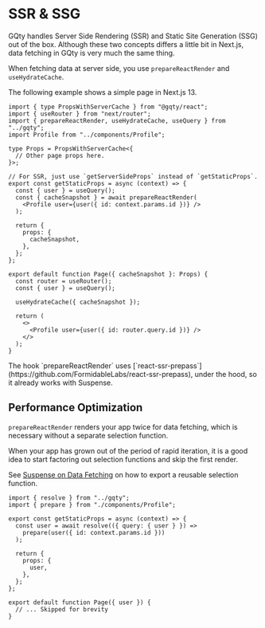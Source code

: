 
# SSR & SSG

GQty handles Server Side Rendering (SSR) and Static Site Generation (SSG) out of
the box. Although these two concepts differs a little bit in Next.js, data
fetching in GQty is very much the same thing.

When fetching data at server side, you use `prepareReactRender` and
`useHydrateCache`.

The following example shows a simple page in Next.js 13.

```tsx filename="pages/user/[id].tsx"
import { type PropsWithServerCache } from "@gqty/react";
import { useRouter } from "next/router";
import { prepareReactRender, useHydrateCache, useQuery } from "../gqty";
import Profile from "../components/Profile";

type Props = PropsWithServerCache<{
  // Other page props here.
}>;

// For SSR, just use `getServerSideProps` instead of `getStaticProps`.
export const getStaticProps = async (context) => {
  const { user } = useQuery();
  const { cacheSnapshot } = await prepareReactRender(
    <Profile user={user({ id: context.params.id })} />
  );

  return {
    props: {
      cacheSnapshot,
    },
  };
};

export default function Page({ cacheSnapshot }: Props) {
  const router = useRouter();
  const { user } = useQuery();

  useHydrateCache({ cacheSnapshot });

  return (
    <>
      <Profile user={user({ id: router.query.id })} />
    </>
  );
}
```

<Alert title="Suspense is supported">
  The hook `prepareReactRender` uses
  [`react-ssr-prepass`](https://github.com/FormidableLabs/react-ssr-prepass),
  under the hood, so it already works with Suspense.
</Alert>

## Performance Optimization

`prepareReactRender` renders your app twice for data fetching, which is
necessary without a separate selection function.

When your app has grown out of the period of rapid iteration, it is a good idea
to start factoring out selection functions and skip the first render.

See [Suspense on Data Fetching](/guides/react/read#suspense-on-data-fetching) on
how to export a reusable selection function.

```tsx filename="pages/user/[id].tsx"
import { resolve } from "../gqty";
import { prepare } from "./components/Profile";

export const getStaticProps = async (context) => {
  const user = await resolve(({ query: { user } }) =>
    prepare(user({ id: context.params.id }))
  );

  return {
    props: {
      user,
    },
  };
};

export default function Page({ user }) {
  // ... Skipped for brevity
}
```
